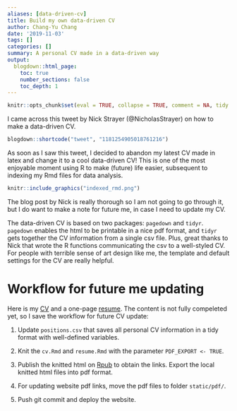 ```yaml
---
aliases: [data-driven-cv]
title: Build my own data-driven CV
author: Chang-Yu Chang
date: '2019-11-03'
tags: []
categories: []
summary: A personal CV made in a data-driven way
output:
  blogdown::html_page:
    toc: true
    number_sections: false
    toc_depth: 1
---
```


```r
knitr::opts_chunk$set(eval = TRUE, collapse = TRUE, comment = NA, tidy = FALSE)
```


I came across this tweet by Nick Strayer (@NicholasStrayer) on how to make a data-driven CV.

```r
blogdown::shortcode("tweet", "1181254905018761216")
```

As soon as I saw this tweet, I decided to abandon my latest CV made in latex and change it to a cool data-driven CV! This is one of the most enjoyable moment using R to make (future) life easier, subsequent to indexing my Rmd files for data analysis. 



```r
knitr::include_graphics("indexed_rmd.png")
```

The blog post by Nick is really thorough so I am not going to go through it, but I do want to make a note for future me, in case I need to update my CV. 

The data-driven CV is based on two packages: `pagedown` and `tidyr`. `pagedown` enables the html to be printable in a nice pdf format, and `tidyr` gets together the CV information from a single csv file. Plus, great thanks to Nick that wrote the R functions communicating the csv to a well-styled CV. For people with terrible sense of art design like me, the template and default settings for the CV are really helpful. 

# Workflow for future me updating 

Here is my [CV](http://rpubs.com/ray57512/cyc-cv) and a one-page [resume](http://rpubs.com/ray57512/cyc_resume). The content is not fully compeleted yet, so I save the workflow for future CV update:

1. Update `positions.csv` that saves all personal CV information in a tidy format with well-defined variables.

2. Knit the `cv.Rmd` and `resume.Rmd` with the parameter `PDF_EXPORT <- TRUE`. 

3. Publish the knitted html on [Rpub](https://rpubs.com/) to obtain the links. Export the local knitted html files into pdf format. 

4. For updating website pdf links, move the pdf files to folder `static/pdf/`.

5. Push git commit and deploy the website.
















